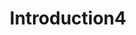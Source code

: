 ---
id: 4
type: Unit
title: "Introduction4"
description: "Learn the basics of JavaScript"
lessons: ["js_basic1","js_basic2"]
---